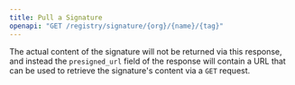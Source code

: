 ```yaml
---
title: Pull a Signature
openapi: "GET /registry/signature/{org}/{name}/{tag}"
---
```

The actual content of the signature will not be returned via this response, and instead the `presigned_url` field
of the response will contain a URL that can be used to retrieve the signature's content via a `GET` request.
